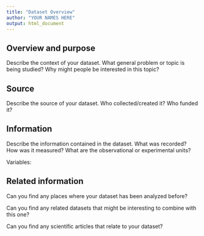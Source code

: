 ```yaml
---
title: "Dataset Overview"
author: "YOUR NAMES HERE"
output: html_document
---
```


## Overview and purpose

Describe the context of your dataset.  What general problem or topic is being studied?  Why might people be interested in this topic?

## Source

Describe the source of your dataset.  Who collected/created it?  Who funded it?

## Information

Describe the information contained in the dataset.  What was recorded?  How was it measured?  What are the observational or experimental units?

Variables:


## Related information

Can you find any places where your dataset has been analyzed before?

Can you find any related datasets that might be interesting to combine with this one?

Can you find any scientific articles that relate to your dataset?